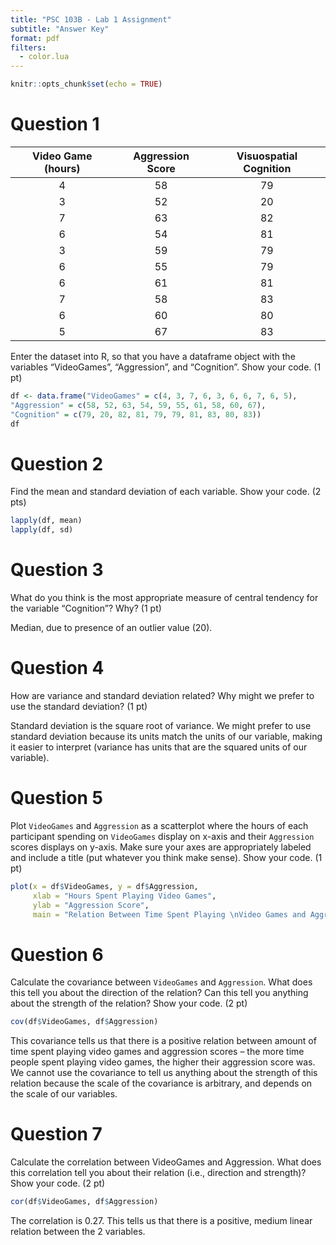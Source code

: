 ```yaml
---
title: "PSC 103B - Lab 1 Assignment"
subtitle: "Answer Key"
format: pdf
filters:
  - color.lua
---
```


```r
knitr::opts_chunk$set(echo = TRUE)
```

# Question 1

| Video Game (hours) | Aggression Score | Visuospatial Cognition |
|:------------------:|:----------------:|:----------------------:|
|         4          |        58        |           79           |
|         3          |        52        |           20           |
|         7          |        63        |           82           |
|         6          |        54        |           81           |
|         3          |        59        |           79           |
|         6          |        55        |           79           |
|         6          |        61        |           81           |
|         7          |        58        |           83           |
|         6          |        60        |           80           |
|         5          |        67        |           83           |

Enter the dataset into R, so that you have a dataframe object with the variables "VideoGames", "Aggression", and "Cognition". Show your code. (1 pt)

```r
df <- data.frame("VideoGames" = c(4, 3, 7, 6, 3, 6, 6, 7, 6, 5),
"Aggression" = c(58, 52, 63, 54, 59, 55, 61, 58, 60, 67),
"Cognition" = c(79, 20, 82, 81, 79, 79, 81, 83, 80, 83))
df
```

# Question 2

Find the mean and standard deviation of each variable. Show your code. (2 pts)

```r
lapply(df, mean)
lapply(df, sd)

```

# Question 3

What do you think is the most appropriate measure of central tendency for the variable "Cognition"? Why? (1 pt)

[Median, due to presence of an outlier value (20).]{color=#b22222}

# Question 4

How are variance and standard deviation related? Why might we prefer to use the standard deviation? (1 pt)

[Standard deviation is the square root of variance. We might prefer to use standard deviation because its units match the units of our variable, making it easier to interpret (variance has units that are the squared units of our variable).]{color=#b22222}

# Question 5

Plot `VideoGames` and `Aggression` as a scatterplot where the hours of each participant spending on `VideoGames` display on x-axis and their `Aggression` scores displays on y-axis. Make sure your axes are appropriately labeled and include a title (put whatever you think make sense).  Show your code. (1 pt)

```r

plot(x = df$VideoGames, y = df$Aggression,
     xlab = "Hours Spent Playing Video Games",
     ylab = "Aggression Score",
     main = "Relation Between Time Spent Playing \nVideo Games and Aggression")

```

# Question 6

Calculate the covariance between `VideoGames` and `Aggression`. What does this tell you about the direction of the relation? Can this tell you anything about the strength of the relation? Show your code. (2 pt)

```r
cov(df$VideoGames, df$Aggression)
```

[This covariance tells us that there is a positive relation between amount of time spent playing video games and aggression scores – the more time people spent playing video games, the higher their aggression score was.  We cannot use the covariance to tell us anything about the strength of this relation because the scale of the covariance is arbitrary, and depends on the scale of our variables.]{color=#b22222}

# Question 7

Calculate the correlation between VideoGames and Aggression. What does this correlation tell you about their relation (i.e., direction and strength)? Show your code. (2 pt)

```r
cor(df$VideoGames, df$Aggression)
```


[The correlation is 0.27. This tells us that there is a positive, medium linear relation between the 2 variables.]{color=#b22222}
